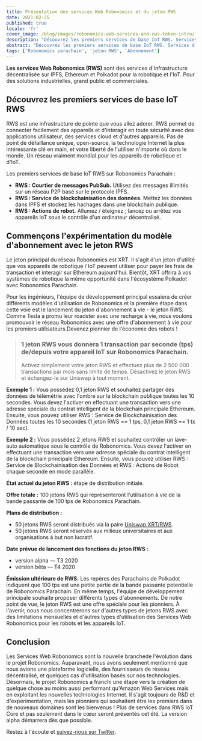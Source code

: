 ```yaml
---
title: Présentation des services Web Robonomics et du jeton RWS
date: 2021-02-25
published: true
locale: 'fr'
cover_image: /blog/images/robonomics-web-services-and-rws-token-intro/logo.jpeg
description: "Découvrez les premiers services de base IoT RWS. Services d'infrastructure décentralisée sur IPFS, Ethereum et Polkadot pour la robotique et l'IoT. Pour des solutions industrielles, grand public et commerciales."
abstract: "Découvrez les premiers services de base IoT RWS. Services d'infrastructure décentralisée sur IPFS, Ethereum et Polkadot pour la robotique et l'IoT. Pour des solutions industrielles, grand public et commerciales."
tags: ['Robonomics parachain', 'jeton RWS', 'Abonnement']
---
```


**Les services Web Robonomics (RWS)** sont des services d'infrastructure décentralisée sur IPFS, Ethereum et Polkadot pour la robotique et l'IoT. Pour des solutions industrielles, grand public et commerciales.

## Découvrez les premiers services de base IoT RWS
RWS est une infrastructure de pointe que vous allez adorer. RWS permet de connecter facilement des appareils et d'interagir en toute sécurité avec des applications utilisateur, des services cloud et d'autres appareils. Pas de point de défaillance unique, open-source, la technologie Internet la plus intéressante clé en main, et votre liberté de l'utiliser n'importe où dans le monde. Un réseau vraiment mondial pour les appareils de robotique et d'IoT.

Les premiers services de base IoT RWS sur Robonomics Parachain :

* **RWS : Courtier de messages PubSub.** Utilisez des messages illimités sur un réseau P2P basé sur le protocole IPFS.
* **RWS : Service de blockchainisation des données.** Mettez les données dans IPFS et stockez les hachages dans une blockchain publique.
* **RWS : Actions de robot.** Allumez / éteignez ; lancez ou arrêtez vos appareils IoT sous le contrôle d'un ordinateur décentralisé.

## Commençons l'expérimentation du modèle d'abonnement avec le jeton RWS
Le jeton principal du réseau Robonomics est XRT. Il s'agit d'un jeton d'utilité que vos appareils de robotique / IoT peuvent utiliser pour payer les frais de transaction et interagir sur Ethereum aujourd'hui. Bientôt, XRT offrira à vos systèmes de robotique la même opportunité dans l'écosystème Polkadot avec Robonomics Parachain.

Pour les ingénieurs, l'équipe de développement principal essaiera de créer différents modèles d'utilisation de Robonomics et la première étape dans cette voie est le lancement du jeton d'abonnement à vie - le jeton RWS. Comme Tesla a promu leur roadster avec une recharge à vie, nous voulons promouvoir le réseau Robonomics avec une offre d'abonnement à vie pour les premiers utilisateurs.Devenez pionnier de l'économie des robots !

> ### 1 jeton RWS vous donnera 1 transaction par seconde (tps) de/depuis votre appareil IoT sur Robonomics Parachain.
>
> Activez simplement votre jeton RWS et effectuez plus de 2 500 000 transactions par mois sans limite de temps. Désactivez le jeton RWS et échangez-le sur Uniswap à tout moment.

**Exemple 1 :** Vous possédez 0,1 jeton RWS et souhaitez partager des données de télémétrie avec l'ombre sur la blockchain publique toutes les 10 secondes. Vous devez l'activer en effectuant une transaction vers une adresse spéciale du contrat intelligent de la blockchain principale Ethereum. Ensuite, vous pouvez utiliser RWS : Service de Blockchainisation des Données toutes les 10 secondes (1 jeton RWS == 1 tps, 0,1 jeton RWS == 1 tx / 10 sec).

**Exemple 2 :** Vous possédez 2 jetons RWS et souhaitez contrôler un lave-auto automatique sous le contrôle de Robonomics. Vous devez l'activer en effectuant une transaction vers une adresse spéciale du contrat intelligent de la blockchain principale Ethereum. Ensuite, vous pouvez utiliser RWS : Service de Blockchainisation des Données et RWS : Actions de Robot chaque seconde en mode parallèle.

**État actuel du jeton RWS :** étape de distribution initiale.

**Offre totale :** 100 jetons RWS qui représenteront l'utilisation à vie de la bande passante de 100 tps de Robonomics Parachain.

**Plans de distribution :**
* 50 jetons RWS seront distribués via la paire [Uniswap XRT/RWS](https://uniswap.info/pair/0x42018a2ff89b6d662b5f746277bd02f0d85f485a).
* 50 jetons RWS seront réservés aux milieux universitaires et aux organisations à but non lucratif.

**Date prévue de lancement des fonctions du jeton RWS :**
* version alpha — T3 2020
* version bêta — T4 2020

**Émission ultérieure de RWS.** Les repères des Parachains de Polkadot indiquent que 100 tps est une petite partie de la bande passante potentielle de Robonomics Parachain. En même temps, l'équipe de développement principale souhaite proposer différents types d'abonnements. De notre point de vue, le jeton RWS est une offre spéciale pour les pionniers. À l'avenir, nous nous concentrerons sur d'autres types de jetons RWS avec des limitations mensuelles et d'autres types d'utilisation des Services Web Robonomics pour les robots et les appareils IoT.

## Conclusion
Les Services Web Robonomics sont la nouvelle branchede l'évolution dans le projet Robonomics. Auparavant, nous avons seulement mentionné que nous avions une plateforme logicielle, des fournisseurs de réseau décentralisé, et quelques cas d'utilisation basés sur nos technologies. Désormais, le projet Robonomics a franchi une étape vers la création de quelque chose au moins aussi performant qu'Amazon Web Services mais en exploitant les nouvelles technologies Internet. Il s'agit toujours de R&D et d'expérimentation, mais les pionniers qui souhaitent être les premiers dans de nouveaux domaines sont les bienvenus ! Plus de services dans RWS IoT Core et pas seulement dans le cœur seront présentés cet été. La version alpha démarrera dès que possible.

Restez à l'écoute et [suivez-nous sur Twitter](https://twitter.com/AIRA_Robonomics).
